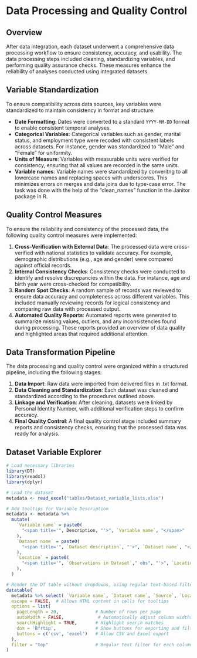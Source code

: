 # Data Processing and Quality Control

## Overview

After data integration, each dataset underwent a comprehensive data processing workflow to ensure consistency, accuracy, and usability. The data processing steps included cleaning, standardizing variables, and performing quality assurance checks. These measures enhance the reliability of analyses conducted using integrated datasets.


## Variable Standardization

To ensure compatibility across data sources, key variables were standardized to maintain consistency in format and structure. 

- **Date Formatting**: Dates were converted to a standard `YYYY-MM-DD` format to enable consistent temporal analyses.
- **Categorical Variables**: Categorical variables such as gender, marital status, and employment type were recoded with consistent labels across datasets. For instance, gender was standardized to “Male” and “Female” for uniformity.
- **Units of Measure**: Variables with measurable units were verified for consistency, ensuring that all values are recorded in the same units.
- **Variable names**: Variable names were standardized by converitng to all lowercase names and replacing spaces with underscores.  This minimizes errors on merges and data joins due to type-case error. The task was done with the help of the "clean_names" function in the Janitor package in R.

## Quality Control Measures

To ensure the reliability and consistency of the processed data, the following quality control measures were implemented:

1. **Cross-Verification with External Data**: The processed data were cross-verified with national statistics to validate accuracy. For example, demographic distributions (e.g., age and gender) were compared against official records.
2. **Internal Consistency Checks**: Consistency checks were conducted to identify and resolve discrepancies within the data. For instance, age and birth year were cross-checked for compatibility.
3. **Random Spot Checks**: A random sample of records was reviewed to ensure data accuracy and completeness across different variables. This included manually reviewing records for logical consistency and comparing raw data with processed output.
4. **Automated Quality Reports**: Automated reports were generated to summarize missing values, outliers, and any inconsistencies found during processing. These reports provided an overview of data quality and highlighted areas that required additional attention.

## Data Transformation Pipeline

The data processing and quality control were organized within a structured pipeline, including the following stages:

1. **Data Import**: Raw data were imported from delivered files in .txt format.
2. **Data Cleaning and Standardization**: Each dataset was cleaned and standardized according to the procedures outlined above.
3. **Linkage and Verification**: After cleaning, datasets were linked by Personal Identity Number, with additional verification steps to confirm accuracy.
4. **Final Quality Control**: A final quality control stage included summary reports and consistency checks, ensuring that the processed data was ready for analysis.

## Dataset Variable Explorer

```r
# Load necessary libraries
library(DT)
library(readxl)
library(dplyr)

# Load the dataset
metadata <- read_excel("tables/Dataset_variable_lists.xlsx")

# Add tooltips for Variable Description
metadata <- metadata %>%
  mutate(
    `Variable name` = paste0(
      "<span title='", Description, "'>", `Variable name`, "</span>"
    ), 
    `Dataset name` = paste0(    
      "<span title='", `Dataset description`, "'>", `Dataset name`, "</span>"
    ), 
    `Location` = paste0(    
      "<span title='", `Observations in Dataset`," obs", "'>", `Location`, "</span>"
    ), 
  )

# Render the DT table without dropdowns, using regular text-based filters
datatable(
  metadata %>% select( `Variable name`, `Dataset name`, `Source`, `Location`),
  escape = FALSE,  # Allows HTML content in cells for tooltips
  options = list(
    pageLength = 20,              # Number of rows per page
    autoWidth = FALSE,             # Automatically adjust column widths
    searchHighlight = TRUE,       # Highlight search matches
    dom = 'Bfrtip',               # Show buttons for exporting and filtering
    buttons = c('csv', 'excel')   # Allow CSV and Excel export
  ),
  filter = "top"                  # Regular text filter for each column
)

```



